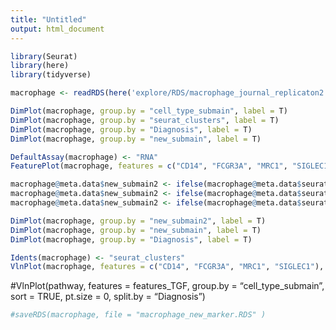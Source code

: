 ```yaml
---
title: "Untitled"
output: html_document
---
```


```r
library(Seurat)
library(here)
library(tidyverse)
```

```r
macrophage <- readRDS(here('explore/RDS/macrophage_journal_replicaton2.RDS'))
```

```r
DimPlot(macrophage, group.by = "cell_type_submain", label = T)
DimPlot(macrophage, group.by = "seurat_clusters", label = T)
DimPlot(macrophage, group.by = "Diagnosis", label = T)
DimPlot(macrophage, group.by = "new_submain", label = T)

```


```r
DefaultAssay(macrophage) <- "RNA"
FeaturePlot(macrophage, features = c("CD14", "FCGR3A", "MRC1", "SIGLEC1"))
```


```r
macrophage@meta.data$new_submain2 <- ifelse(macrophage@meta.data$seurat_clusters %in% c(10, 6, 15, 8), "Monocyte", "NA")
macrophage@meta.data$new_submain2 <- ifelse(macrophage@meta.data$seurat_clusters %in% c(11, 17, 2, 1, 12, 20, 5, 3, 23, 0, 12, 16, 19, 13), "Alveolar Macrophage", macrophage@meta.data$new_submain2)
macrophage@meta.data$new_submain2 <- ifelse(macrophage@meta.data$seurat_clusters %in% c(4, 7, 9, 14,  18, 21, 22, 24, 25), "Interstitial Macrophage", macrophage@meta.data$new_submain2)

DimPlot(macrophage, group.by = "new_submain2", label = T)
DimPlot(macrophage, group.by = "new_submain", label = T)
DimPlot(macrophage, group.by = "Diagnosis", label = T)

```

```r
Idents(macrophage) <- "seurat_clusters"
VlnPlot(macrophage, features = c("CD14", "FCGR3A", "MRC1", "SIGLEC1"), group.by = "seurat_clusters", sort = TRUE, pt.size = 0, split.by = "Diagnosis")
```
#VlnPlot(pathway, features = features_TGF, group.by = "cell_type_submain", sort = TRUE, pt.size = 0, split.by = "Diagnosis")


```r
#saveRDS(macrophage, file = "macrophage_new_marker.RDS" )
```

